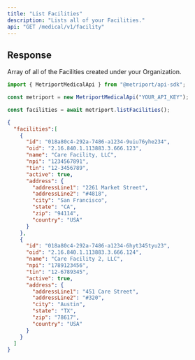 ```yaml
---
title: "List Facilities"
description: "Lists all of your Facilities."
api: "GET /medical/v1/facility"
---
```


## Response

Array of all of the Facilities created under your Organization.

<ResponseField name="facilities" type="Facility[]">
  <Expandable title="Facility properties">
    <Snippet file="facility-response.mdx" />
  </Expandable>
</ResponseField>

<ResponseExample>

```javascript Metriport SDK
import { MetriportMedicalApi } from "@metriport/api-sdk";

const metriport = new MetriportMedicalApi("YOUR_API_KEY");

const facilities = await metriport.listFacilities();
```

</ResponseExample>

```json
{
  "facilities":[
    {
      "id": "018a80c4-292a-7486-a1234-9uiu76yhe234",
      "oid": "2.16.840.1.113883.3.666.123",
      "name": "Care Facility, LLC",
      "npi": "1234567891",
      "tin": "12-3456789",
      "active": true,
      "address": {
        "addressLine1": "2261 Market Street",
        "addressLine2": "#4818",
        "city": "San Francisco",
        "state": "CA",
        "zip": "94114",
        "country": "USA"
      }
    },
    {
      "id": "018a80c4-292a-7486-a1234-6hyt345tyu23",
      "oid": "2.16.840.1.113883.3.666.124",
      "name": "Care Facility 2, LLC",
      "npi": "1789123456",
      "tin": "12-6789345",
      "active": true,
      "address": {
        "addressLine1": "451 Care Street",
        "addressLine2": "#320",
        "city": "Austin",
        "state": "TX",
        "zip": "78617",
        "country": "USA"
      }
    }
  ]
}
```
